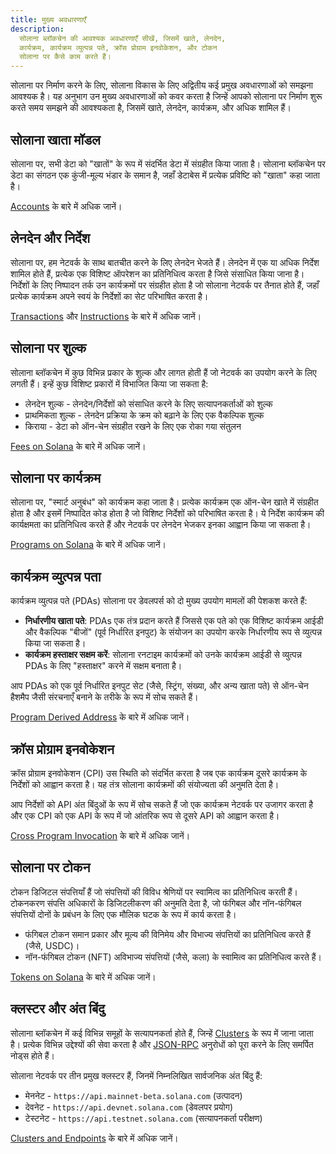 ```yaml
---
title: मुख्य अवधारणाएँ
description:
  सोलाना ब्लॉकचेन की आवश्यक अवधारणाएँ सीखें, जिसमें खाते, लेनदेन,
  कार्यक्रम, कार्यक्रम व्युत्पन्न पते, क्रॉस प्रोग्राम इनवोकेशन, और टोकन
  सोलाना पर कैसे काम करते हैं।
---
```


सोलाना पर निर्माण करने के लिए, सोलाना विकास के लिए अद्वितीय कई प्रमुख अवधारणाओं को समझना आवश्यक है। यह अनुभाग उन मुख्य अवधारणाओं को कवर करता है जिन्हें आपको सोलाना पर निर्माण शुरू करते समय समझने की आवश्यकता है, जिसमें खाते, लेनदेन, कार्यक्रम, और अधिक शामिल हैं।

## सोलाना खाता मॉडल

सोलाना पर, सभी डेटा को "खातों" के रूप में संदर्भित डेटा में संग्रहीत किया जाता है। सोलाना ब्लॉकचेन पर डेटा का संगठन एक कुंजी-मूल्य भंडार के समान है, जहाँ डेटाबेस में प्रत्येक प्रविष्टि को "खाता" कहा जाता है।

[Accounts](/docs/core/accounts) के बारे में अधिक जानें।

## लेनदेन और निर्देश

सोलाना पर, हम नेटवर्क के साथ बातचीत करने के लिए लेनदेन भेजते हैं। लेनदेन में एक या अधिक निर्देश शामिल होते हैं, प्रत्येक एक विशिष्ट ऑपरेशन का प्रतिनिधित्व करता है जिसे संसाधित किया जाना है। निर्देशों के लिए निष्पादन तर्क उन कार्यक्रमों पर संग्रहीत होता है जो सोलाना नेटवर्क पर तैनात होते हैं, जहाँ प्रत्येक कार्यक्रम अपने स्वयं के निर्देशों का सेट परिभाषित करता है।

[Transactions](/docs/core/transactions) और [Instructions](/docs/core/transactions#instruction) के बारे में अधिक जानें।

## सोलाना पर शुल्क

सोलाना ब्लॉकचेन में कुछ विभिन्न प्रकार के शुल्क और लागत होती हैं जो नेटवर्क का उपयोग करने के लिए लगती हैं। इन्हें कुछ विशिष्ट प्रकारों में विभाजित किया जा सकता है:

- लेनदेन शुल्क - लेनदेन/निर्देशों को संसाधित करने के लिए सत्यापनकर्ताओं को शुल्क
- प्राथमिकता शुल्क - लेनदेन प्रक्रिया के क्रम को बढ़ाने के लिए एक वैकल्पिक शुल्क
- किराया - डेटा को ऑन-चेन संग्रहीत रखने के लिए एक रोका गया संतुलन

[Fees on Solana](/docs/core/fees) के बारे में अधिक जानें।

## सोलाना पर कार्यक्रम

सोलाना पर, "स्मार्ट अनुबंध" को कार्यक्रम कहा जाता है। प्रत्येक कार्यक्रम एक ऑन-चेन खाते में संग्रहीत होता है और इसमें निष्पादित कोड होता है जो विशिष्ट निर्देशों को परिभाषित करता है। ये निर्देश कार्यक्रम की कार्यक्षमता का प्रतिनिधित्व करते हैं और नेटवर्क पर लेनदेन भेजकर इनका आह्वान किया जा सकता है।

[Programs on Solana](/docs/core/programs) के बारे में अधिक जानें।

## कार्यक्रम व्युत्पन्न पता

कार्यक्रम व्युत्पन्न पते (PDAs) सोलाना पर डेवलपर्स को दो मुख्य उपयोग मामलों की पेशकश करते हैं:

- **निर्धारणीय खाता पते**: PDAs एक तंत्र प्रदान करते हैं जिससे एक पते को एक विशिष्ट कार्यक्रम आईडी और वैकल्पिक "बीजों" (पूर्व निर्धारित इनपुट) के संयोजन का उपयोग करके निर्धारणीय रूप से व्युत्पन्न किया जा सकता है।
- **कार्यक्रम हस्ताक्षर सक्षम करें**: सोलाना रनटाइम कार्यक्रमों को उनके कार्यक्रम आईडी से व्युत्पन्न PDAs के लिए "हस्ताक्षर" करने में सक्षम बनाता है।

आप PDAs को एक पूर्व निर्धारित इनपुट सेट (जैसे, स्ट्रिंग, संख्या, और अन्य खाता पते) से ऑन-चेन हैशमैप जैसी संरचनाएँ बनाने के तरीके के रूप में सोच सकते हैं।

[Program Derived Address](/docs/core/pda) के बारे में अधिक जानें।

## क्रॉस प्रोग्राम इनवोकेशन

क्रॉस प्रोग्राम इनवोकेशन (CPI) उस स्थिति को संदर्भित करता है जब एक कार्यक्रम दूसरे कार्यक्रम के निर्देशों को आह्वान करता है। यह तंत्र सोलाना कार्यक्रमों की संयोज्यता की अनुमति देता है।

आप निर्देशों को API अंत बिंदुओं के रूप में सोच सकते हैं जो एक कार्यक्रम नेटवर्क पर उजागर करता है और एक CPI को एक API के रूप में जो आंतरिक रूप से दूसरे API को आह्वान करता है।

[Cross Program Invocation](/docs/core/cpi) के बारे में अधिक जानें।

## सोलाना पर टोकन

टोकन डिजिटल संपत्तियाँ हैं जो संपत्तियों की विविध श्रेणियों पर स्वामित्व का प्रतिनिधित्व करती हैं। टोकनकरण संपत्ति अधिकारों के डिजिटलीकरण की अनुमति देता है, जो फंगिबल और नॉन-फंगिबल संपत्तियों दोनों के प्रबंधन के लिए एक मौलिक घटक के रूप में कार्य करता है।

- फंगिबल टोकन समान प्रकार और मूल्य की विनिमेय और विभाज्य संपत्तियों का प्रतिनिधित्व करते हैं (जैसे, USDC)।
- नॉन-फंगिबल टोकन (NFT) अविभाज्य संपत्तियों (जैसे, कला) के स्वामित्व का प्रतिनिधित्व करते हैं।

[Tokens on Solana](/docs/core/tokens) के बारे में अधिक जानें।

## क्लस्टर और अंत बिंदु

सोलाना ब्लॉकचेन में कई विभिन्न समूहों के सत्यापनकर्ता होते हैं, जिन्हें [Clusters](/docs/references/clusters) के रूप में जाना जाता है। प्रत्येक विभिन्न उद्देश्यों की सेवा करता है और [JSON-RPC](/docs/rpc/) अनुरोधों को पूरा करने के लिए समर्पित नोड्स होते हैं।

सोलाना नेटवर्क पर तीन प्रमुख क्लस्टर हैं, जिनमें निम्नलिखित सार्वजनिक अंत बिंदु हैं:

- मेननेट - `https://api.mainnet-beta.solana.com` (उत्पादन)
- देवनेट - `https://api.devnet.solana.com` (डेवलपर प्रयोग)
- टेस्टनेट - `https://api.testnet.solana.com` (सत्यापनकर्ता परीक्षण)

[Clusters and Endpoints](/docs/references/clusters) के बारे में अधिक जानें।

